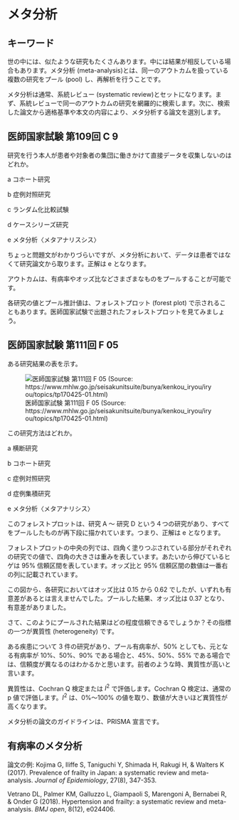 # メタ分析  {#meta-intro}

## キーワード  {#sec-meta-keyword}

世の中には、似たような研究もたくさんあります。中には結果が相反している場合もあります。メタ分析 (meta-analysis)とは、同一のアウトカムを扱っている複数の研究をプール (pool) し、再解析を行うことです。

メタ分析は通常、系統レビュー (systematic review)とセットになります。まず、系統レビューで同一のアウトカムの研究を網羅的に検索します。次に、検索した論文から適格基準や本文の内容により、メタ分析する論文を選別します。

::: {.callout-note}
## 医師国家試験 第109回 C 9

研究を行う本人が患者や対象者の集団に働きかけて直接データを収集しないのはどれか。

a コホート研究

b 症例対照研究

c ランダム化比較試験

d ケースシリーズ研究

e メタ分析〈メタアナリスシス〉
:::

ちょっと問題文がわかりづらいですが、メタ分析において、データは患者ではなくて研究論文から取ります。正解は e となります。

アウトカムは、有病率やオッズ比などさまざまなものをプールすることが可能です。

各研究の値とプール推計値は、フォレストプロット (forest plot) で示されることもあります。医師国家試験で出題されたフォレストプロットを見てみましょう。


::: {.callout-note}
## 医師国家試験 第111回 F 05

ある研究結果の表を示す。

![医師国家試験 第111回 F 05 (Source: https://www.mhlw.go.jp/seisakunitsuite/bunya/kenkou_iryou/iryou/topics/tp170425-01.html)](img/111-f05-fig.png)

この研究方法はどれか。

a 横断研究

b コホート研究

c 症例対照研究

d 症例集積研究

e メタ分析〈メタアナリシス〉

:::

このフォレストプロットは、研究 A 〜 研究 D という４つの研究があり、すべてをプールしたものが再下段に描かれています。つまり、正解は e となります。

フォレストプロットの中央の列では、四角く塗りつぶされている部分がそれぞれの研究での値で、四角の大きさは重みを表しています。あたいから伸びているヒゲは 95% 信頼区間を表しています。オッズ比と 95% 信頼区間の数値は一番右の列に記載されています。

この図から、各研究においてはオッズ比は 0.15 から 0.62 でしたが、いずれも有意差があるとは言えませんでした。プールした結果、オッズ比は 0.37 となり、有意差がありました。

さて、このようにプールされた結果はどの程度信頼できるでしょうか？その指標の一つが異質性 (heterogeneity) です。

ある疾患について 3 件の研究があり、プール有病率が、50% としても、元となる有病率が 10%、50%、90% である場合と、45%、50%、55% である場合では、信頼度が異なるのはわかるかと思います。前者のような時、異質性が高いと言います。

異質性は、Cochran Q 検定または $I^2$ で評価します。Cochran Q 検定は、通常の p 値で評価します。$I^2$ は、0%〜100% の値を取り、数値が大きいほど異質性が高くなります。

メタ分析の論文のガイドラインは、PRISMA 宣言です。

## 有病率のメタ分析  {#sec-meta-prevalence}

論文の例: Kojima G, Iliffe S, Taniguchi Y, Shimada H, Rakugi H, & Walters K (2017). Prevalence of frailty in Japan: a systematic review and meta-analysis. *Journal of Epidemiology*, 27(8), 347-353.

Vetrano DL, Palmer KM, Galluzzo L, Giampaoli S, Marengoni A, Bernabei R, & Onder G (2018). Hypertension and frailty: a systematic review and meta-analysis. *BMJ open*, 8(12), e024406.

